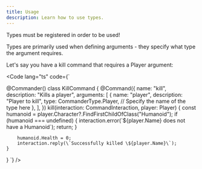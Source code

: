 ```yaml
---
title: Usage
description: Learn how to use types.
---
```



<Aside>Types must be registered in order to be used!</Aside>

Types are primarily used when defining arguments - they specify what type the argument
requires.

Let's say you have a kill command that requires a Player argument:

<Code lang="ts" code={`

@Commander()
class KillCommand {
    @Command({
        name: "kill",
        description: "Kills a player",
        arguments: [
            {
                name: "player",
                description: "Player to kill",
                type: CommanderType.Player, // Specify the name of the type here
            },
        ],
    })
    kill(interaction: CommandInteraction, player: Player) {
        const humanoid = player.Character?.FindFirstChildOfClass("Humanoid");
        if (humanoid === undefined) {
            interaction.error(\`\${player.Name} does not have a Humanoid\`);
            return;
        }

        humanoid.Health = 0;
        interaction.reply(\`Successfully killed \${player.Name}\`);
    }
}
`} />